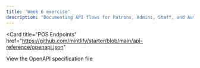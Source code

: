 ```yaml
---
title: 'Week 6 exercise'
description: 'Documenting API flows for Patrons, Admins, Staff, and Authentication'
---
```




<Card
  title="POS Endpoints"
  href="https://github.com/mintlify/starter/blob/main/api-reference/openapi.json"
>
  View the OpenAPI specification file
</Card>


